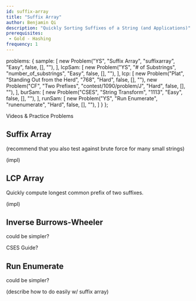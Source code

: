 ```yaml
---
id: suffix-array
title: "Suffix Array"
author: Benjamin Qi
description: "Quickly Sorting Suffixes of a String (and Applications)"
prerequisites:
 - Gold - Hashing
frequency: 1
---
```



  problems: {
    sample: [
      new Problem("YS", "Suffix Array", "suffixarray", "Easy", false, [], ""),
    ],
    lcpSam: [
      new Problem("YS", "# of Substrings", "number_of_substrings", "Easy", false, [], ""),
    ],
    lcp: [
      new Problem("Plat", "Standing Out from the Herd", "768", "Hard", false, [], ""),
      new Problem("CF", "Two Prefixes", "contest/1090/problem/J", "Hard", false, [], ""),
    ],
    burSam: [
      new Problem("CSES", "String Transform", "1113", "Easy", false, [], ""),
    ],
    runSam: [
      new Problem("YS", "Run Enumerate", "runenumerate", "Hard", false, [], ""),
    ]
  }
};

<resources>
  <resource source="CF" title="Suffix Array" url="edu/course/2/lesson/2" starred>Videos & Practice Problems</resource>
  <resource source="cp-algo" title="Suffix Array - Definition & Construction" url="suffix-array.html" starred></resource>
  <resource source="CPC" title="11 - Strings (Suffix Array)" url="11_strings"></resource>
</resources>

## Suffix Array

<problems-list problems={metadata.problems.sample} />

(recommend that you also test against brute force for many small strings)

(impl)

## LCP Array

<problems-list problems={metadata.problems.lcpSam} />

Quickly compute longest common prefix of two suffixes.

(impl)

<problems-list problems={metadata.problems.lcp} />

## Inverse Burrows-Wheeler

<resources>
  <resource source="GFG" title="Inverting Burrows-Wheeler Transform" url="inverting-burrows-wheeler-transform">could be simpler?</resource>
</resources>

CSES Guide?

<problems-list problems={metadata.problems.burSam} />

## Run Enumerate

<resources>
  <resource source="cp-algo" title="Finding repetitions" url="main_lorentz.html">could be simpler?</resource>
</resources>

(describe how to do easily w/ suffix array)

<problems-list problems={metadata.problems.runSam} />

